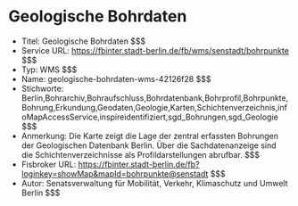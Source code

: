 # Geologische Bohrdaten
- Titel: Geologische Bohrdaten $$$
- Service URL: https://fbinter.stadt-berlin.de/fb/wms/senstadt/bohrpunkte $$$
- Typ: WMS $$$
- Name: geologische-bohrdaten-wms-42126f28 $$$
- Stichworte: Berlin,Bohrarchiv,Bohraufschluss,Bohrdatenbank,Bohrprofil,Bohrpunkte,Bohrung,Erkundung,Geodaten,Geologie,Karten,Schichtenverzeichnis,infoMapAccessService,inspireidentifiziert,sgd_Bohrungen,sgd_Geologie $$$
- Anmerkung: Die Karte zeigt die Lage der zentral erfassten Bohrungen der Geologischen Datenbank Berlin. Über die Sachdatenanzeige sind die Schichtenverzeichnisse als Profildarstellungen abrufbar. $$$
- Fisbroker URL: https://fbinter.stadt-berlin.de/fb?loginkey=showMap&mapId=bohrpunkte@senstadt $$$
- Autor: Senatsverwaltung für Mobilität, Verkehr, Klimaschutz und Umwelt Berlin $$$
